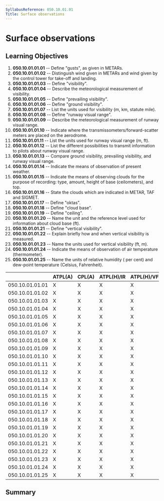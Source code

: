 ```yaml
---
SyllabusReference: 050.10.01.01
Title: Surface observations
---
```


# Surface observations

## Learning Objectives

1.  **050.10.01.01.01** -- Define "gusts", as given in METARs.
2.  **050.10.01.01.02** -- Distinguish wind given in METARs and wind given by the
    control tower for take-off and landing.
3.  **050.10.01.01.03** -- Define "visibility".
4.  **050.10.01.01.04** -- Describe the meteorological measurement of visibility.
5.  **050.10.01.01.05** -- Define "prevailing visibility".
6.  **050.10.01.01.06** -- Define "ground visibility".
7.  **050.10.01.01.07** -- List the units used for visibility (m, km, statute
    mile).
8.  **050.10.01.01.08** -- Define "runway visual range".
9.  **050.10.01.01.09** -- Describe the meteorological measurement of runway
    visual range.
10. **050.10.01.01.10** -- Indicate where the transmissometers/forward-scatter
    meters are placed on the aerodrome.
11. **050.10.01.01.11** -- List the units used for runway visual range (m, ft).
12. **050.10.01.01.12** -- List the different possibilities to transmit
    information to pilots about runway visual range.
13. **050.10.01.01.13** -- Compare ground visibility, prevailing visibility, and
    runway visual range.
14. **050.10.01.01.14** -- Indicate the means of observation of present weather.
15. **050.10.01.01.15** -- Indicate the means of observing clouds for the
    purpose of recording: type, amount, height of base (ceilometers), and top.
16. **050.10.01.01.16** -- State the clouds which are indicated in METAR, TAF
    and SIGMET.
17. **050.10.01.01.17** -- Define "oktas".
18. **050.10.01.01.18** -- Define "cloud base".
19. **050.10.01.01.19** -- Define "ceiling".
20. **050.10.01.01.20** -- Name the unit and the reference level used for
    information about cloud base (ft).
21. **050.10.01.01.21** -- Define "vertical visibility".
22. **050.10.01.01.22** -- Explain briefly how and when vertical visibility is
    measured.
23. **050.10.01.01.23** -- Name the units used for vertical visibility (ft, m).
24. **050.10.01.01.24** -- Indicate the means of observation of air temperature
    (thermometer).
25. **050.10.01.01.25** -- Name the units of relative humidity ( per cent) and
    dew-point temperature (Celsius, Fahrenheit).

|                 | ATPL(A) | CPL(A) | ATPL(H)/IR | ATPL(H)/VFR | CPL(H) | IR  | CBIR(A) |
| --------------- | ------- | ------ | ---------- | ----------- | ------ | --- | ------- |
| 050.10.01.01.01 | X       | X      | X          | X           | X      | X   | X       |
| 050.10.01.01.02 | X       | X      | X          | X           | X      | X   | X       |
| 050.10.01.01.03 | X       | X      | X          | X           | X      | X   | X       |
| 050.10.01.01.04 | X       | X      | X          | X           | X      | X   | X       |
| 050.10.01.01.05 | X       | X      | X          | X           | X      | X   | X       |
| 050.10.01.01.06 | X       | X      | X          | X           | X      | X   | X       |
| 050.10.01.01.07 | X       | X      | X          | X           | X      | X   | X       |
| 050.10.01.01.08 | X       | X      | X          | X           | X      | X   | X       |
| 050.10.01.01.09 | X       | X      | X          | X           | X      | X   | X       |
| 050.10.01.01.10 | X       | X      | X          | X           | X      | X   | X       |
| 050.10.01.01.11 | X       | X      | X          | X           | X      | X   | X       |
| 050.10.01.01.12 | X       | X      | X          | X           | X      | X   | X       |
| 050.10.01.01.13 | X       | X      | X          | X           | X      | X   | X       |
| 050.10.01.01.14 | X       | X      | X          | X           | X      | X   |         |
| 050.10.01.01.15 | X       | X      | X          | X           | X      | X   |         |
| 050.10.01.01.16 | X       | X      | X          | X           | X      | X   | X       |
| 050.10.01.01.17 | X       | X      | X          | X           | X      | X   | X       |
| 050.10.01.01.18 | X       | X      | X          | X           | X      | X   | X       |
| 050.10.01.01.19 | X       | X      | X          | X           | X      | X   | X       |
| 050.10.01.01.20 | X       | X      | X          | X           | X      | X   | X       |
| 050.10.01.01.21 | X       | X      | X          | X           | X      | X   | X       |
| 050.10.01.01.22 | X       | X      | X          | X           | X      | X   | X       |
| 050.10.01.01.23 | X       | X      | X          | X           | X      | X   | X       |
| 050.10.01.01.24 | X       | X      | X          | X           | X      | X   | X       |
| 050.10.01.01.25 | X       | X      | X          | X           | X      | X   |         |

## Summary
